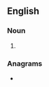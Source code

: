 ==English==

===Noun===
{{head|en|noun plural form}}

# {{plural of|antimicrobial|lang=en}}

===Anagrams===
* {{anagrams|en|miscalibration}}